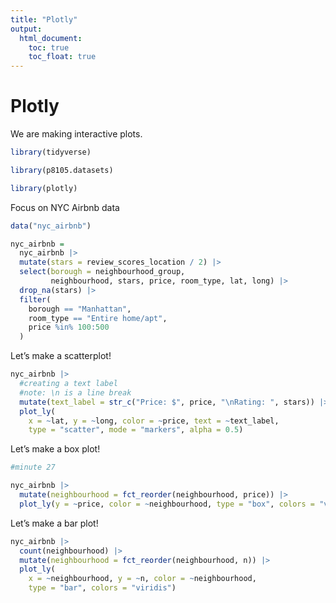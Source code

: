```yaml
---
title: "Plotly"
output: 
  html_document:
    toc: true
    toc_float: true
---
```


# Plotly

We are making interactive plots. 

```r
library(tidyverse)

library(p8105.datasets)

library(plotly)
```



Focus on NYC Airbnb data

```r
data("nyc_airbnb")

nyc_airbnb = 
  nyc_airbnb |> 
  mutate(stars = review_scores_location / 2) |> 
  select(borough = neighbourhood_group, 
         neighbourhood, stars, price, room_type, lat, long) |> 
  drop_na(stars) |> 
  filter(
    borough == "Manhattan",
    room_type == "Entire home/apt",
    price %in% 100:500
  )
```


Let's make a scatterplot!

```r
nyc_airbnb |> 
  #creating a text label
  #note: \n is a line break 
  mutate(text_label = str_c("Price: $", price, "\nRating: ", stars)) |>  
  plot_ly(
    x = ~lat, y = ~long, color = ~price, text = ~text_label,
    type = "scatter", mode = "markers", alpha = 0.5)
```

Let's make a box plot!

```r
#minute 27

nyc_airbnb |> 
  mutate(neighbourhood = fct_reorder(neighbourhood, price)) |> 
  plot_ly(y = ~price, color = ~neighbourhood, type = "box", colors = "viridis")
```


Let's make a bar plot!

```r
nyc_airbnb |> 
  count(neighbourhood) |> 
  mutate(neighbourhood = fct_reorder(neighbourhood, n)) |> 
  plot_ly(
    x = ~neighbourhood, y = ~n, color = ~neighbourhood,
    type = "bar", colors = "viridis")
```



